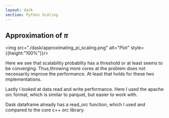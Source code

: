 ```yaml
---
layout: dask
section: Python Scaling
---
```


## Approximation of $\pi$

<img src="./dask/approximating_pi_scaling.png" alt="Plot" style={{height:"100%"}}/>



<Note>

Here we see that scalability probablity has a threshold or at least seems to be converging. Thus,throwing more cores at the problem does not necessarily improve the performance. At least that holds for these
two implementations.

Lastly I looked at data read and write performance. Here I used the apache orc format, which is similar to parquet, but easier to work with.

Dask dataframe already has a read_orc function, which I used and compared to the core c++ orc library. 



</Note>

<Navbar sections={false} />

